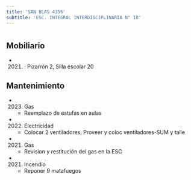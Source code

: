 ```yaml
---
title: 'SAN BLAS 4356'
subtitle: 'ESC. INTEGRAL INTERDISCIPLINARIA N° 18'
---
```


#


## Mobiliario

*  (2021) : Pizarrón 2, Silla escolar 20 





## Mantenimiento

*  (2023) Gas 
    + Reemplazo de estufas en aulas

*  (2022) Electricidad 
    + Colocar 2 ventiladores, Proveer y coloc ventiladores-SUM y talle

*  (2021) Gas 
    + Revision y restitución del gas en la ESC

*  (2021) Incendio 
    + Reponer 9 matafuegos



